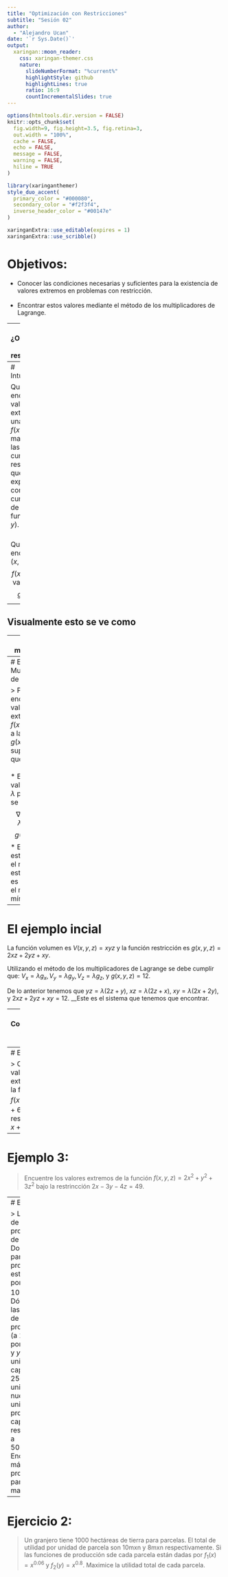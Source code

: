 ```yaml
---
title: "Optimización con Restricciones"
subtitle: "Sesión 02"  
author: 
  - "Alejandro Ucan"
date: '`r Sys.Date()`'
output:
  xaringan::moon_reader:
    css: xaringan-themer.css
    nature:
      slideNumberFormat: "%current%"
      highlightStyle: github
      highlightLines: true
      ratio: 16:9
      countIncrementalSlides: true
---
```


```r
options(htmltools.dir.version = FALSE)
knitr::opts_chunk$set(
  fig.width=9, fig.height=3.5, fig.retina=3,
  out.width = "100%",
  cache = FALSE,
  echo = FALSE,
  message = FALSE, 
  warning = FALSE,
  hiline = TRUE
)
```

```r
library(xaringanthemer)
style_duo_accent(
  primary_color = "#000080",
  secondary_color = "#f2f3f4",
  inverse_header_color = "#00147e"
)
```

```r
xaringanExtra::use_editable(expires = 1)
xaringanExtra::use_scribble()
```
# Objetivos:

* Conocer las condiciones necesarias y suficientes para la existencia de valores extremos en problemas con restricción. <br/><br/>
 * Encontrar estos valores mediante el método de los multiplicadores de Lagrange.
 
---
# ¿Optimización con restricciones?

> __Ejemplo:__ Una caja rectangular sin una caja sin tapa hecha con $12m^2$ de cartón. Encuentre el volumen máximo de la caja.

<br/>
Notemos que tenemos una restricciones de las variables y es que satisfagan $$A_{sup}=2xz+2y<+xy=12.$$

---
# Intuitivamente

Queremos encontrar los valores extremos de una función $f(x,y)$ de tal manera que las variables cumplan una restricción que pueda expresarse como una curva de nivel de una función $g(x,y).$ <br/><br/>

Queremos encontrar los $(x,y)$ tal que $$f(x,y)\mbox{ tiene un valor extremo}$$ $$g(x,y)=k.$$

---
## Visualmente esto se ve como


---
## El mutiplicador

> __Definición:__ Dada las condiciones del dibujo anterior, diremos que $\lambda$ es un __multiplicador de Lagrange__ si satisface que $$\nabla f(x_0,y_0,z_0)=\lambda \nabla g(x_0,y_0,z_0).$$

---
# El método de Multiplicadores de Lagrange.

> Para encontrar los valores extremos de $f(x,y,z)$ sujeto a la restricción $g(x,y,z)=k,$ suponiendo que $\nabla g\neq 0.$ <br/><br/>
  * Encontrar los valores $x,y,z$ y $\lambda$ para los que se cumpla $$\nabla f(x,y,z)=\lambda \nabla g(x,y,z)$$ $$g(x,y,z)=k.$$
  * Evalua $f$ en estos puntos, el mayor de estos números es al máximo y el menor el mínimo. 
  
---
# El ejemplo incial

La función volumen es $V(x,y,z)=xyz$ y la función restricción es $g(x,y,z)=2xz+2yz+xy.$ 

Utilizando el método de los multiplicadores de Lagrange se debe cumplir que: $V_x=\lambda g_x,\, V_y=\lambda g_y,\,  V_z=\lambda g_z,$ y $g(x,y,z)=12.$

De lo anterior tenemos que $yz=\lambda (2z+y),$ $xz=\lambda(2z+x),$ $xy=\lambda(2x+2y),$ y $2xz+2yz+xy=12.$ __Este es el sistema que tenemos que encontrar.

---
# Continuación ejemplo inicial

Si multiplicamos las primeras tres ecuaciones por la variable que nos falta obtenemos que $$xyz=\lambda(2xz+xy)=\lambda(2zy+xy)=\lambda(2xz+2yz).$$

De aquí podemos decir que $\lambda\neq 0,$ por que si lo fuera alguna medida sería cero lo cual no es posible. Cómo $\lambda \neq 0,$ entonces $$2xz+xy=2zy+xy,$$ lo cual implica que $x=y.$ 

Así mismo podemos decir que $$2yz+xy=2xz+2yz,$$ lo cual implica que $2z=y=x.$ Sustituyendo esto último en la última ecuación obtenemos que $12z^2=12.$ Por lo que $z=1,x=2,y=2.$s

---
# Ejemplo 2:

> Calcule los valores extremos de la función $f(x,y)=5x^2+6y^2-xy$ restringida a $x+2y=24.$


---
# Ejemplo 3:

> Encuentre los valores extremos de la función $f(x,y,z)=2x^2+y^2+3z^2$ bajo la restrincción  $2x-3y-4z=49.$


---
# Ejercicio 1:

> La función de producción de Cobb-Douglas para una producción está dada por $f(x,y)=100x^{3/4}y^{1/4}.$ Dónde $x$ son las unidades de producción (a 150mxn por unidad) y $y$ son las unidades de capital (a 250mxn por unidad). Si nuestras unidades de producción y capital están restringidas a 50000mxn. Encuentra la máxima producción para esta manufactura.

---
# Ejercicio 2:

> Un granjero tiene 1000 hectáreas de tierra para parcelas. El total de utilidad por unidad de parcela son 10mxn y 8mxn respectivamente. Si las funciones de producción sde cada parcela están dadas por $f_1(x)=x^{0.06}$ y $f_2(y)=x^{0.8}.$ Maximice la utilidad total de cada parcela. 


